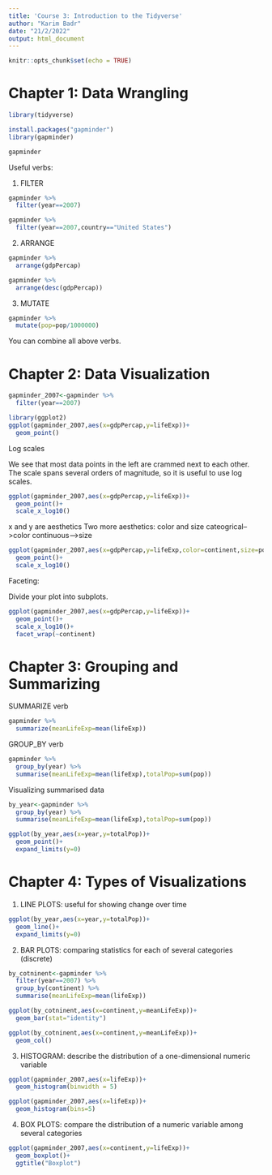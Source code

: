 ```yaml
---
title: 'Course 3: Introduction to the Tidyverse'
author: "Karim Badr"
date: "21/2/2022"
output: html_document
---
```


```r
knitr::opts_chunk$set(echo = TRUE)
```

# Chapter 1: Data Wrangling

```r
library(tidyverse)
```

```r
install.packages("gapminder")
library(gapminder)
```

```r
gapminder
```
Useful verbs:

1) FILTER
```r
gapminder %>% 
  filter(year==2007)
```
```r
gapminder %>% 
  filter(year==2007,country=="United States")
```

2) ARRANGE

```r
gapminder %>% 
  arrange(gdpPercap)
```
```r
gapminder %>% 
  arrange(desc(gdpPercap))
```
3) MUTATE

```r
gapminder %>% 
  mutate(pop=pop/1000000)
```

You can combine all above verbs.

# Chapter 2: Data Visualization

```r
gapminder_2007<-gapminder %>% 
  filter(year==2007)
```

```r
library(ggplot2)
ggplot(gapminder_2007,aes(x=gdpPercap,y=lifeExp))+
  geom_point()
```

Log scales

We see that most data points in the left are crammed next to each other. The scale spans several orders of magnitude, so it is useful to use log scales.

```r
ggplot(gapminder_2007,aes(x=gdpPercap,y=lifeExp))+
  geom_point()+
  scale_x_log10()
```
x and y are aesthetics
Two more aesthetics: color and size
cateogrical-->color
continuous-->size
```r
ggplot(gapminder_2007,aes(x=gdpPercap,y=lifeExp,color=continent,size=pop))+
  geom_point()+
  scale_x_log10()
```

Faceting:

Divide your plot into subplots.

```r
ggplot(gapminder_2007,aes(x=gdpPercap,y=lifeExp))+
  geom_point()+
  scale_x_log10()+
  facet_wrap(~continent)
```


# Chapter 3: Grouping and Summarizing

SUMMARIZE verb

```r
gapminder %>% 
  summarize(meanLifeExp=mean(lifeExp))
```

GROUP_BY verb

```r
gapminder %>% 
  group_by(year) %>% 
  summarise(meanLifeExp=mean(lifeExp),totalPop=sum(pop))
```

Visualizing summarised data

```r
by_year<-gapminder %>% 
  group_by(year) %>% 
  summarise(meanLifeExp=mean(lifeExp),totalPop=sum(pop))
```

```r
ggplot(by_year,aes(x=year,y=totalPop))+
  geom_point()+
  expand_limits(y=0)
```

# Chapter 4: Types of Visualizations

1) LINE PLOTS: useful for showing change over time

```r
ggplot(by_year,aes(x=year,y=totalPop))+
  geom_line()+
  expand_limits(y=0)
```

2) BAR PLOTS: comparing statistics for each of several categories (discrete)


```r
by_cotninent<-gapminder %>% 
  filter(year==2007) %>% 
  group_by(continent) %>% 
  summarise(meanLifeExp=mean(lifeExp))
```

```r
ggplot(by_cotninent,aes(x=continent,y=meanLifeExp))+
  geom_bar(stat="identity")
```

```r
ggplot(by_cotninent,aes(x=continent,y=meanLifeExp))+
  geom_col()
```


3) HISTOGRAM: describe the distribution of a one-dimensional numeric variable

```r
ggplot(gapminder_2007,aes(x=lifeExp))+
  geom_histogram(binwidth = 5)
```

```r
ggplot(gapminder_2007,aes(x=lifeExp))+
  geom_histogram(bins=5)
```

4) BOX PLOTS: compare the distribution of a numeric variable among several categories

```r
ggplot(gapminder_2007,aes(x=continent,y=lifeExp))+
  geom_boxplot()+
  ggtitle("Boxplot")
```

